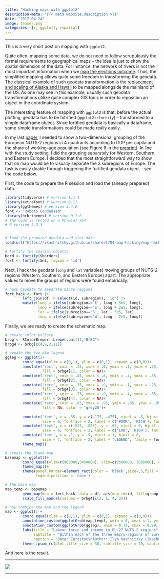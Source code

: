 ```yaml
---
title: "Hacking maps with ggplot2"
description-meta: "{{< meta website.description >}}"
date: "2017-04-24"
image: teaser.png
categories: [r, ggplot2, rspatial]
---
```


***


This is a very short post on mapping with `ggplot2`.   

Quite often, mapping some data, we do not need to follow scrupulously the formal requirements to geographical maps -- the idea is just to show the spatial dimension of the data. For instance, the network of rivers is not the most important information when we [map the elections outcome][ele]. Thus, the simplified mapping allows quite some freedom in transforming the geodata. The classical example of such geodata transformation is the [replacement and scaling of Alaska and Hawaii][ala] to be mapped alongside the mainland of the US. As one may see in this example, usually such geodata transformations utilize quite complex GIS tools in order to reposition an object in the coordinate system.  

The interesting feature of mapping with `ggplot2` is that, before the actual plotting, geodata has to be fotrified (`ggplot2::fortify`) -- transformed to a simple dataframe object. Since fortified geodata is basically a dataframe, some simple transformations could be made really easily.   

In my last [paper][osf], I needed to show a two-dimensional grouping of the European NUTS-2 regions in 4 quadrants according to GDP per capita and the share of working-age population (see Figure 8 in the [preprint][pre]). In line with the study setting, I did the grouping separately for Western, Southern, and Eastern Europe. I decided that the most straightforward way to show that on map would be to visually separate the 3 subregions of Europe. The task is easily doable through triggering the fortified geodata object -- see the code below. 

First, the code to prepare the R session and load the (already prepared) data.

```r
library(tidyverse) # version 1.1.1
library(extrafont) # version 0.17
library(ggthemes) # version 3.4.0
font <- "Roboto Condensed"
library(hrbrthemes) # version 0.1.0
# The code is tested on a PC-win7-x64
# R version 3.3.3


# load the prepared geodata and stat data
load(url("https://ikashnitsky.github.io/share/1704-map-hacking/map-hacking.Rdata"))

# fortify the spatial objects
bord <- fortify(Sborders)
fort <- fortify(Sn2, region = 'id')
```

Next, I hack the geodata (`long` and `lat` variables) moving groups of NUTS-2 regions (Western, Southern, and Eastern Europe) apart. The appropriate values to move the groups of regions were found empirically. 

```r
# hack geodata to separate macro-regions
fort_hack <- fort |> 
        left_join(df |> select(id, subregion), 'id') |> 
        mutate(long = ifelse(subregion=='E', long + 5e5, long),
               long = ifelse(subregion=='S', long + 2e5, long),
               lat = ifelse(subregion=='S', lat - 5e5, lat),
               long = ifelse(subregion=='W', long - 2e5, long))
```

Finally, we are ready to create the schematic map. 

```r
# create color pallete
brbg <- RColorBrewer::brewer.pal(11,"BrBG")
brbg4 <- brbg[c(4,9,2,11)]

# create the two-dim legend
ggleg <- ggplot()+
        coord_equal(xlim = c(0,1), ylim = c(0,1), expand = c(0,0))+
        annotate('rect', xmin = .45, xmax = .6, ymin = .1, ymax = .25, 
                 fill = brbg4[1], color = NA)+
        annotate('rect', xmin = .45, xmax = .6, ymin = .4, ymax = .55, 
                 fill = brbg4[2], color = NA)+
        annotate('rect', xmin = .75, xmax = .9, ymin = .1, ymax = .25, 
                 fill = brbg4[3], color = NA)+
        annotate('rect', xmin = .75, xmax = .9, ymin = .4, ymax = .55, 
                 fill = brbg4[4], color = NA)+
        annotate('rect', xmin = .05, xmax = .95, ymin = .05, ymax = .95, 
                 fill = NA, color = "grey20")+
        
        annotate('text', x = .35, y = c(.175, .475), vjust = .5, hjust = 1,
                 size = 6, fontface = 2, label = c('POOR', 'RICH'), family = font) + 
        annotate('text', x = c(.525, .825), y = .65, vjust = 0, hjust = .5,
                 size = 6, fontface = 2, label = c('LOW', 'HIGH'), family = font)+
        annotate('text', x = .1, y = .9, vjust = 1, hjust = 0,
                 size = 7, fontface = 2, label = "LEGEND", family = font)+
        theme_map()

# create the blank map
basemap <- ggplot()+
        coord_equal(ylim=c(900000,5400000), xlim=c(2500000, 7000000), expand = c(0,0))+
        theme_map()+
        theme(panel.border=element_rect(color = 'black',size=.5,fill = NA),
              legend.position = 'none')

# the main map
map_temp <- basemap + 
        geom_map(map = fort_hack, data = df, aes(map_id=id, fill=group))+
        scale_fill_manual(values = brbg4[c(3, 1, 4, 2)])

# now combine the map and the legend
map <- ggplot() + 
        coord_equal(xlim = c(0,1), ylim = c(0,1), expand = c(0,0))+
        annotation_custom(ggplotGrob(map_temp), xmin = 0, xmax = 1, ymin = 0, ymax = 1)+
        annotation_custom(ggplotGrob(ggleg), xmin = 0.72, xmax = 0.99, ymin = 0.72, ymax = 0.99)+
        labs(title = "Labour force and income in EU-27 NUTS-2 regions",
             subtitle = "Within each of the three macro-regions of Europe - Westren, Southern, and Eastern -\nNUTS-2 regions are classified in 4 groups according to the level of GDP per capita\nand the share of working age population in 2008",
             caption = "Data: Eurostat\nAuthor: Ilya Kashnitsky (ikashnitsky.github.io)")+
        theme_ipsum_rc(plot_title_size = 30, subtitle_size = 20, caption_size = 15)
```

And here is the result.

***  

![](hacked-map.png)


***


[ele]: https://twitter.com/data_debunk/status/856251551970717698
[ala]: https://rpubs.com/technocrat/thematic-alaska-hawaii
[osf]: https://osf.io/suwxf/
[pre]: https://ikashnitsky.github.io/doc/pubs/1702-nidi-wp-ik.pdf

